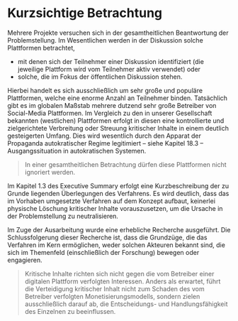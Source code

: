 # Kurzsichtige Betrachtung

Mehrere Projekte versuchen sich in der gesamtheitlichen Beantwortung der Problemstellung. Im Wesentlichen werden in der Diskussion solche Plattformen betrachtet,

- mit denen sich der Teilnehmer einer Diskussion identifiziert (die jeweilige Plattform wird vom Teilnehmer aktiv verwendet) oder
- solche, die im Fokus der öffentlichen Diskussion stehen.

Hierbei handelt es sich ausschließlich um sehr große und populäre Plattformen, welche eine enorme Anzahl an Teilnehmer binden. Tatsächlich gibt es im globalen Maßstab mehrere dutzend sehr große Betreiber von Social-Media Plattformen.
Im Vergleich zu den in unserer Gesellschaft bekannten (westlichen) Plattformen erfolgt in diesen eine kontrollierte und zielgerichtete Verbreitung oder Streuung kritischer Inhalte in einem deutlich gesteigerten Umfang.
Dies wird wesentlich durch den Apparat der Propaganda autokratischer Regime legitimiert – siehe Kapitel 18.3 – Ausgangssituation in autokratischen Systemen.

> In einer gesamtheitlichen Betrachtung dürfen diese Plattformen nicht ignoriert werden.

Im Kapitel 1.3 des Executive Summary erfolgt eine Kurzbeschreibung der zu Grunde liegenden Überlegungen des Verfahrens.
Es wird deutlich, dass das im Vorhaben umgesetzte Verfahren auf dem Konzept aufbaut, keinerlei physische Löschung kritischer Inhalte vorauszusetzen, um die Ursache in der Problemstellung zu neutralisieren.

Im Zuge der Ausarbeitung wurde eine erhebliche Recherche ausgeführt.
Die Schlussfolgerung dieser Recherche ist, dass die Grundzüge, die das Verfahren im Kern ermöglichen, weder solchen Akteuren bekannt sind, die sich im Themenfeld (einschließlich der Forschung) bewegen oder engagieren.

> Kritische Inhalte richten sich nicht gegen die vom Betreiber einer digitalen Plattform verfolgten Interessen.
> Anders als erwartet, führt die Verteidigung kritischer Inhalt nicht zum Schaden des vom Betreiber verfolgten Monetisierungsmodells, sondern zielen ausschließlich darauf ab, die Entscheidungs- und Handlungsfähigkeit des Einzelnen zu beeinflussen.
